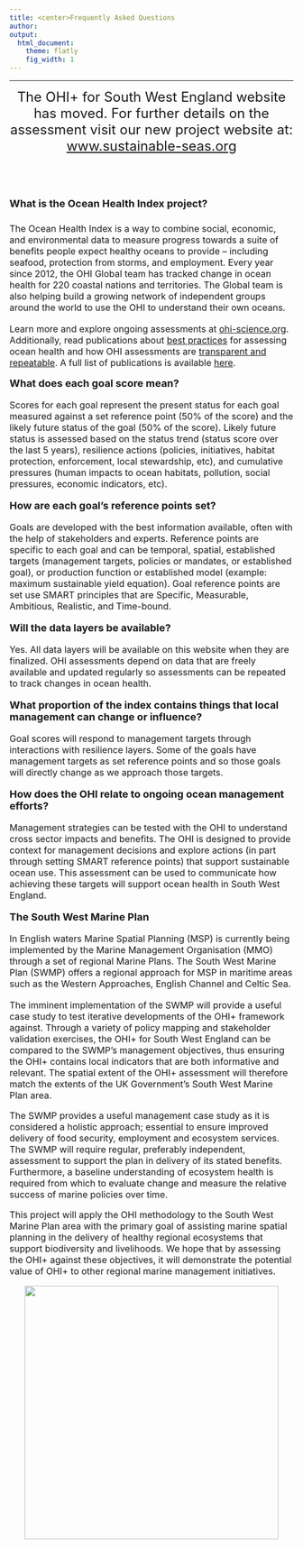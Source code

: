 ```yaml
---
title: <center>Frequently Asked Questions
author:  
output:
  html_document:
    theme: flatly
    fig_width: 1
---
```

----
<center> <font size="5.5">The OHI+ for South West England website has moved. For further details on the assessment visit our new project website at: [www.sustainable-seas.org](https://www.sustainable-seas.org/)</center> 
<br>

<font size="4">**What is the Ocean Health Index project?**

<font size="3">The Ocean Health Index is a way to combine social, economic, and environmental data to measure progress towards a suite of benefits people expect healthy oceans to provide – including seafood, protection from storms, and employment. Every year since 2012, the OHI Global team has tracked change in ocean health for 220 coastal nations and territories. The Global team is also helping build a growing network of independent groups around the world to use the OHI to understand their own oceans. 

Learn more and explore ongoing assessments at [ohi-science.org](http://ohi-science.org). Additionally, read publications about [best practices](https://peerj.com/articles/1503/) for assessing ocean health and how OHI assessments are [transparent and repeatable](https://www.nature.com/articles/s41559-017-0160). A full list of publications is available [here](http://ohi-science.org/publications).

<font size="4">**What does each goal score mean?** 

<font size="3">Scores for each goal represent the present status for each goal measured against a set reference point (50% of the score) and the likely future status of the goal (50% of the score). Likely future status is assessed based on the status trend (status score over the last 5 years), resilience actions (policies, initiatives, habitat protection, enforcement, local stewardship, etc), and cumulative pressures (human impacts to ocean habitats, pollution, social pressures, economic indicators, etc).


<font size="4">**How are each goal’s reference points set?**

<font size="3">Goals are developed with the best information available, often with the help of stakeholders and experts. Reference points are specific to each goal and can be temporal, spatial, established targets (management targets, policies or mandates, or established goal), or production function or established model (example: maximum sustainable yield equation). Goal reference points are set use SMART principles that are Specific, Measurable, Ambitious, Realistic, and Time-bound.


<font size="4">**Will the data layers be available?**

<font size="3">Yes. All data layers will be available on this website when they are finalized. <!--- www/ohi-science.org/esw/layers. ---> OHI assessments depend on data that are freely available and updated regularly so assessments can be repeated to track changes in ocean health. 


<font size="4">**What proportion of the index contains things that local management can change or influence?** 

<font size="3">Goal scores will respond to management targets through interactions with resilience layers. Some of the goals have management targets as set reference points and so those goals will directly change as we approach those targets. 


<font size="4">**How does the OHI relate to ongoing ocean management efforts?**

<font size="3">Management strategies can be tested with the OHI to understand cross sector impacts and benefits. The OHI is designed to provide context for management decisions and explore actions (in part through setting SMART reference points) that support sustainable ocean use. This assessment can be used to communicate how achieving these targets will support ocean health in South West England. 


<font size="4">**The South West Marine Plan**

<font size="3">In English waters Marine Spatial Planning (MSP) is currently being implemented by the Marine Management Organisation (MMO) through a set of regional Marine Plans. The South West Marine Plan (SWMP) offers a regional approach for MSP in maritime areas such as the Western Approaches, English Channel and Celtic Sea.

The imminent implementation of the SWMP will provide a useful case study to test iterative developments of the OHI+ framework against. Through a variety of policy mapping and stakeholder validation exercises, the OHI+ for South West England can be compared to the SWMP's management objectives, thus ensuring the OHI+ contains local indicators that are both informative and relevant. The spatial extent of the OHI+ assessment will therefore match the extents of the UK Government's South West Marine Plan area. 

The SWMP provides a useful management case study as it is considered a holistic approach; essential to ensure improved delivery of food security, employment and ecosystem services. The SWMP will require regular, preferably independent, assessment to support the plan in delivery of its stated benefits. Furthermore, a baseline understanding of ecosystem health is required from which to evaluate change and measure the relative success of marine policies over time.

This project will apply the OHI methodology to the South West Marine Plan area with the primary goal of assisting marine spatial planning in the delivery of healthy regional ecosystems that support biodiversity and livelihoods. We hope that by assessing the OHI+ against these objectives, it will demonstrate the potential value of OHI+ to other regional marine management initiatives.

<center><img src="images/MMO_SWMP.jpg" width="450px"></center>
<br>

